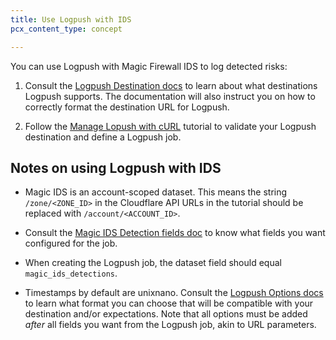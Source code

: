 ```yaml
---
title: Use Logpush with IDS
pcx_content_type: concept

---
```


You can use Logpush with Magic Firewall IDS to log detected risks:

1. Consult the [Logpush Destination docs](/logs/logpush/logpush-job/api-configuration/#destination) to learn about what destinations Logpush supports. The documentation will also instruct you on how to correctly format the destination URL for Logpush.

2. Follow the [Manage Lopush with cURL](/logs/logpush/examples/example-logpush-curl/) tutorial to validate your Logpush destination and define a Logpush job.

## Notes on using Logpush with IDS

* Magic IDS is an account-scoped dataset. This means the string `/zone/<ZONE_ID>` in the Cloudflare API URLs in the tutorial should be replaced with `/account/<ACCOUNT_ID>`.

* Consult the [Magic IDS Detection fields doc](/logs/logpush/logpush-job/datasets/account/magic_ids_detections/) to know what fields you want configured for the job.

* When creating the Logpush job, the dataset field should equal `magic_ids_detections`.

* Timestamps by default are unixnano. Consult the [Logpush Options docs](/logs/logpush/logpush-job/api-configuration/#options) to learn what format you can choose that will be compatible with your destination and/or expectations. Note that all options must be added *after* all fields you want from the Logpush job, akin to URL parameters.
